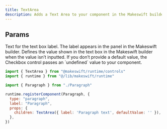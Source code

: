 ```yaml
---
title: TextArea
description: Adds a Text Area to your component in the Makeswift builder to visually edit a `string` prop. 
---
```



## Params

<ParamField query="label" type="string" default="Text">
  Text for the text box label. The label appears in the panel in the Makeswift builder.
</ParamField>

<ParamField query="defaultValue" type="string" default="undefined">
  Defines the value shown in the text box in the Makeswift builder when the
  value isn’t inputted. If you don’t provide a default value, the Checkbox control
  passes an `undefined` value to your component.
</ParamField>



<RequestExample>

```jsx /components/Paragraph/Paragraph.makeswift.js
import { TextArea } from "@makeswift/runtime/controls"
import { runtime } from "@/lib/makeswift/runtime"

import { Paragraph } from "./Paragraph"

runtime.registerComponent(Paragraph, {
  type: "paragraph",
  label: "Paragraph",
  props: {
    children: TextArea({ label: 'Paragraph text', defaultValue: '' }),
  },
})
```

</RequestExample>